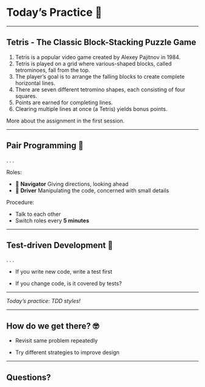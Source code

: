 # Today's Practice 🥷

---

## Tetris - The Classic Block-Stacking Puzzle Game

1. Tetris is a popular video game created by Alexey Pajitnov in 1984.
1. Tetris is played on a grid where various-shaped blocks, called tetrominoes, fall from the top.
1. The player's goal is to arrange the falling blocks to create complete horizontal lines.
1. There are seven different tetromino shapes, each consisting of four squares.
1. Points are earned for completing lines.
1. Clearing multiple lines at once (a Tetris) yields bonus points.

More about the assignment in the first session.

---

## Pair Programming 🤝

. . .

Roles:

- 🧭 **Navigator** Giving directions, looking ahead
- 🚗 **Driver** Manipulating the code, concerned with small details

Procedure:

- Talk to each other
- Switch roles every **5 minutes**

---

## Test-driven Development 🧪

. . .

- If you write new code, write a test first

- If you change code, is it covered by tests?

---

*Today's practice: TDD styles!*

---

## How do we get there? 🤓

- Revisit same problem repeatedly

- Try different strategies to improve design

---

## Questions?
